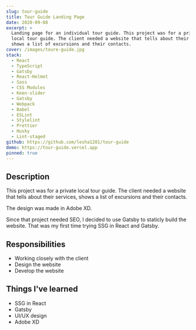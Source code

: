 ```yaml
---
slug: tour-guide
title: Tour Guide Landing Page
date: 2020-09-08
excerpt: >
  Landing page for an individual tour guide. This project was for a private
  local tour guide. The client needed a website that tells about their services,
  shows a list of excursions and their contacts.
cover: /images/toure-guide.jpg
stack:
  - React
  - TypeScript
  - Gatsby
  - React-Helmet
  - Sass
  - CSS Modules
  - Keen-slider
  - Gatsby
  - Webpack
  - Babel
  - ESLint
  - Stylelint
  - Prettier
  - Husky
  - Lint-staged
github: https://github.com/lesha1201/tour-guide
demo: https://tour-guide.vercel.app
pinned: true
---
```


## Description

This project was for a private local tour guide. The client needed a website
that tells about their services, shows a list of excursions and their contacts.

The design was made in Adobe XD.

Since that project needed SEO, I decided to use Gatsby to staticly build the
website. That was my first time trying SSG in React and Gatsby.

## Responsibilities

- Working closely with the client
- Design the website
- Develop the website

## Things I've learned

- SSG in React
- Gatsby
- UI/UX design
- Adobe XD
